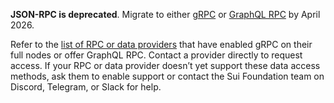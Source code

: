 **JSON-RPC is deprecated**. Migrate to either [gRPC](/concepts/grpc-overview.mdx) or [GraphQL RPC](/concepts/graphql-indexer.mdx) by April 2026.

Refer to the [list of RPC or data providers](https://www.notion.so/mystenlabs/RPC-providers-offering-future-Sui-data-primitives-2466d9dcb4e980a99a36e9aafd8c17e0?source=copy_link) that have enabled gRPC on their full nodes or offer GraphQL RPC. Contact a provider directly to request access. If your RPC or data provider doesn’t yet support these data access methods, ask them to enable support or contact the Sui Foundation team on Discord, Telegram, or Slack for help.
